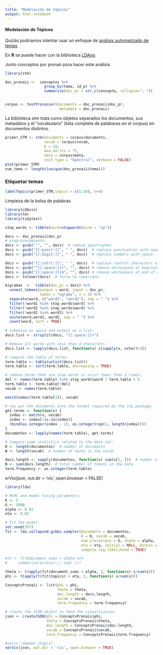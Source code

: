 ```yaml
---
title: "Modelación de tópicos"
output: html_notebook
---
```



#### Modelación de Tópicos

Quizás podríamos intentar usar un enfoque de [análisis automatizado de temas](https://community.alteryx.com/t5/Data-Science/Getting-to-the-Point-with-Topic-Modeling-Part-3-Interpreting-the/ba-p/614992).


En **R** se puede hacer con la biblioteca [LDAvis](https://github.com/cpsievert/LDAvis)


Junto conceptos por pronaii pora hacer este análisis

```r
library(stm)

doc_pronaii <-  conceptos %>% 
                  group_by(tema, id_p) %>% 
                  summarise(doc_pr = str_c(concepto, collapse=", ")) 
              
```


```r

corpus <- textProcessor(documents = doc_pronaii$doc_pr, 
                         metadata = doc_pronaii)
```
La biblioteca *stm* trata como objetos separados los documentos, sus metadatos y el "vocabulario" (lista completa de palabaras en el corpus) en documentos distintos.

```r
primer_STM <- stm(documents = corpus$documents, 
                  vocab = corpus$vocab,
                  K = 10,
                  max.em.its = 75, 
                  data = corpus$meta,
                  init.type = "Spectral", verbose = FALSE)
plot(primer_STM)
num_tema <- length((unique(doc_pronaii$tema)))
```
### Etiquetar temas

```r
labelTopics(primer_STM,topics = c(1:10), n=4)
```



Limpieza de la bolsa de palabras

```r
library(LDAvis)
library(tm)
library(tidytext)

stop_words <- tibble(word=stopwords(kind = "sp"))

docs <- doc_pronaii$doc_pr
# preprocesamiento:
docs <- gsub("'", "", docs)  # remove apostrophes
docs <- gsub("[[:punct:]]", " ", docs)  # replace punctuation with space
docs <- gsub("[[:digit:]]", " ", docs)  # replace numbers with space

docs <- gsub("[[:cntrl:]]", " ", docs)  # replace control characters with space
docs <- gsub("^[[:space:]]+", "", docs) # remove whitespace at beginning of documents
docs <- gsub("[[:space:]]+$", "", docs) # remove whitespace at end of documents
docs <- tolower(docs)  # force to lowercase

bigramas  <-  tibble(doc_pr = docs) %>% 
  unnest_tokens(output = word, input = doc_pr, 
                token = "ngrams", n = 2) %>% 
  separate(word, c("word1", "word2"), sep = " ") %>% 
  filter(!word1 %in% stop_words$word) %>%
  filter(!word2 %in% stop_words$word) %>% 
  filter(!word2 %in% word1) %>% 
  unite(word,word1, word2, sep = " ") %>% 
  count(word, sort = TRUE)
  
# tokenize on space and output as a list:
docs.list <- strsplit(docs, "[[:space:]]+")

# Remove all words with less than 4 characters
docs.list <- lapply(docs.list, function(x) x[sapply(x, nchar)>3])

# compute the table of terms:
term.table <- table(unlist(docs.list))
term.table <- sort(term.table, decreasing = TRUE)

# remove terms that are stop words or occur fewer than 5 times:
del <- names(term.table) %in% stop_words$word | term.table < 5
term.table <- term.table[!del]
vocab <- names(term.table)

match(names(term.table[3]), vocab)

# now put the documents into the format required by the lda package:
get.terms <- function(x) {
  index <- match(x, vocab)
  index <- index[!is.na(index)]
  rbind(as.integer(index - 1), as.integer(rep(1, length(index))))
}
documentos <- lapply(names(term.table), get.terms)

# Compute some statistics related to the data set:
D <- length(documentos)  # number of documents
W <- length(vocab)  # number of terms in the vocab

docs.length <- sapply(documentos, function(x) sum(x[2, ]))  # number of tokens per document
N <- sum(docs.length)  # total number of tokens in the data
term.frequency <- as.integer(term.table) 
```

erVis(json, out.dir = 'vis', open.browser = FALSE)


```r
library(lda)

# MCMC and model tuning parameters:
K <- 5
G <- 5000
alpha <- 0.02
eta <- 0.02

# Fit the model:
set.seed(357)
fit <- lda.collapsed.gibbs.sampler(documents = documentos, 
                                   K = K, vocab = vocab, 
                                   num.iterations = G, alpha = alpha, 
                                   eta = eta, initial = NULL, burnin = 0,
                                   compute.log.likelihood = TRUE)

#tt <- fit$document_sums + alpha %>% 
#     summarise(across(~./ sum(.)))

theta <- t(apply(fit$document_sums + alpha, 2, function(x) x/sum(x)))
phi <- t(apply(t(fit$topics) + eta, 2, function(x) x/sum(x)))

ConceptsPronaii <- list(phi = phi,
                        theta = theta,
                        doc.length = docs.length,
                        vocab = vocab,
                        term.frequency = term.frequency)

# create the JSON object to feed the visualization:
json <- createJSON(phi = ConceptsPronaii$phi, 
                   theta = ConceptsPronaii$theta, 
                   doc.length = ConceptsPronaii$doc.length, 
                   vocab = ConceptsPronaii$vocab, 
                   term.frequency = ConceptsPronaii$term.frequency)

#servr::daemon_stop(1)
serVis(json, out.dir = 'vis', open.browser = TRUE)
```

